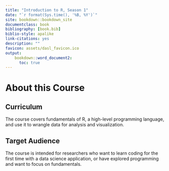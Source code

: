 ```yaml
---
title: "Introduction to R, Season 1"
date: "`r format(Sys.time(), '%B, %Y')`"
site: bookdown::bookdown_site
documentclass: book
bibliography: [book.bib]
biblio-style: apalike
link-citations: yes
description: ""
favicon: assets/dasl_favicon.ico
output:
    bookdown::word_document2:
      toc: true
---
```


# About this Course

## Curriculum  

The course covers fundamentals of R, a high-level programming language, and use it to wrangle data for analysis and visualization. 

## Target Audience  

The course is intended for researchers who want to learn coding for the first time with a data science application, or have explored programming and want to focus on fundamentals.

